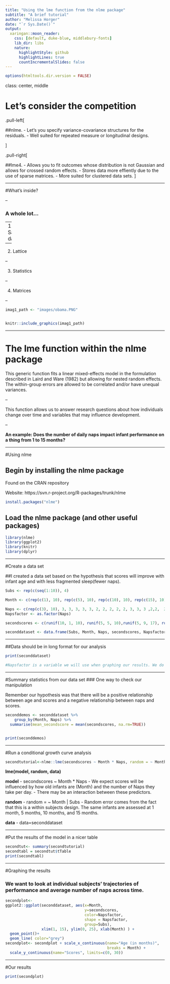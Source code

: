```yaml
---
title: "Using the lme function from the nlme package"
subtitle: "A brief tutorial"
author: "Melissa Horger"
date: "`r Sys.Date()`"
output:
  xaringan::moon_reader:
    css: [default, duke-blue, middlebury-fonts]
    lib_dir: libs
    nature:
      highlightStyle: github
      highlightLines: true
      countIncrementalSlides: false
---
```




```r
options(htmltools.dir.version = FALSE)
```



class: center, middle

# Let's consider the competition 

.pull-left[

##nlme. 
- Let's you specify variance-covariance structures for the residuals.
- Well suited for repeated measure or longitudinal designs. 

]

.pull-right[

##lme4.
- Allows you to fit outcomes whose distribution is not Gaussian and allows for crossed random effects.
- Stores data more effiently due to the use of sparse matrices.
- More suited for clustered data sets.
]


---


#What's inside? 

--

### A whole lot...

--
1. Sample data

--

2. Lattice

--

3. Statistics

--

4. Matrices


--

```r
imag1_path <- "images/obama.PNG"


knitr::include_graphics(imag1_path)
```

---

# The lme function within the nlme package

This generic function fits a linear mixed-effects model in the formulation described in Laird and Ware (1982) but allowing for nested random effects. The within-group errors are allowed to be correlated and/or have unequal variances.



--

This function allows us to answer research questions about how individuals change over time and variables that may influence development. 


--


**An example: Does the number of daily naps impact infant performance on a thing from 1 to 15 months?**


---

#Using nlme

## Begin by installing the nlme package

Found on the CRAN repository 


Website: https://svn.r-project.org/R-packages/trunk/nlme

```r
install.packages("nlme")
```


## Load the nlme package (and other useful packages)
```r
library(nlme)
library(ggplot2)
library(knitr)
library(dplyr)

```


---



#Create a data set

##I created a data set based on the hypothesis that scores will improve with infant age and with less fragmented sleep(fewer naps). 

```r
Subs <- rep(c(seq(1:10)), 4)

Month <- c(rep(c(1), 10), rep(c(5), 10), rep(c(10), 10), rep(c(15), 10))

Naps <- c(rep(c(3), 10), 3, 3, 3, 3, 3, 2, 2, 2, 2, 2, 3, 3, 3 ,2,2,  2, 2,2,1, 1, 2, 2, 2, 2, 2, 1, 1, 1, 1, 1)
Napsfactor <- as.factor(Naps)

secondscores <- c(runif(10, 1, 10), runif(5, 5, 10),runif(5, 9, 17), runif(3, 10, 15), runif(5, 14, 22), runif(2, 20, 25), runif(5, 18, 23), runif(4,22, 27), runif(1, 27, 30) )

seconddataset <- data.frame(Subs, Month, Naps, secondscores, Napsfactor)


```


---

##Data should be in long format for our analysis 

```r
print(seconddataset)

#Napsfactor is a variable we will use when graphing our results. We do not use it for the analysis
```


---

#Summary statistics from our data set 
### One way to check our manipulation  

Remember our hypothesis was that there will be a positive relationship between age and scores and a negative relationship between naps and scores. 
```r
seconddemos <- seconddataset %>%
    group_by(Month, Naps) %>%
  summarise(mean_secondscore = mean(secondscores, na.rm=TRUE))


print(seconddemos)
```




---


#Run a conditional growth curve analysis 

```r
secondtutorial<-nlme::lme(secondscores ~ Month * Naps, random = ~ Month | Subs, data=seconddataset)
```

**lme(model, random, data)**


**model** - secondscores ~ Month * Naps
- We expect scores will be influenced by how old infants are (Month) and the number of Naps they take per day. 
- There may be an interaction between these predictors. 


**random** - random = ~ Month | Subs
- Random error comes from the fact that this is a within subjects design. The same infants are assessed at 1 month, 5 months, 10 months, and 15 months. 


**data** - data=seconddataset


---

#Put the results of the model in a nicer table 




```r
secondtut<- summary(secondtutorial)
secondtabl = secondtut$tTable 
print(secondtabl) 
```





---

#Graphing the results 

### We want to look at individual subjects' trajectories of performance and average number of naps across time. 

```r
secondplot<-
ggplot2::ggplot(seconddataset, aes(x=Month, 
                                   y=secondscores, 
                                   color=Napsfactor, 
                                   shape = Napsfactor, 
                                   group=Subs), 
                xlim(1, 15), ylim(0, 25), xlab(Month) ) + 
  geom_point()+
  geom_line( color="grey")
secondplot<- secondplot + scale_x_continuous(name="Age (in months)",                                                limits=c(1, 15), 
                                             breaks = Month) +
  scale_y_continuous(name="Scores", limits=c(0, 30))


```


---

#Our results 

```r
print(secondplot)
```





